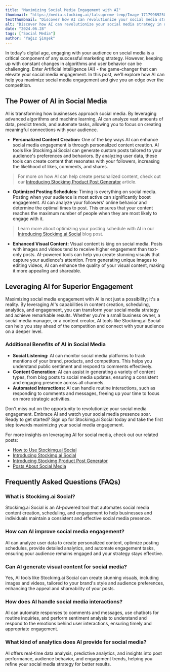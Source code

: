 ```yaml
---
title: "Maximizing Social Media Engagement with AI"
thumbnail: "https://media.stockimg.ai/falsupreme-temp/Image-1717998925011-7841579399.jpg"
textThumbnail: "Discover how AI can revolutionize your social media strategy in our latest blog post. Learn how AI-driven tools like Stockimg.ai Social can enhance engagement, optimize content creation, and automate interactions for maximum impact."
alt: "Discover how AI can revolutionize your social media strategy in our latest blog post. Learn how AI-driven tools like Stockimg.ai Social can enhance engagement, optimize content creation, and automate interactions for maximum impact."
date: "2024.06.28"
tags: ["Social Media"]
author: "Yağız Şimşek"
---
```


<CustomImage
    src="https://media.stockimg.ai/falsupreme-temp/Image-1717998925011-7841579399.jpg"
    alt="textThumbnail"
/>

In today's digital age, engaging with your audience on social media is a critical component of any successful marketing strategy. However, keeping up with constant changes in algorithms and user behavior can be challenging. Enter Artificial Intelligence (AI) - the game-changer that can elevate your social media engagement. In this post, we'll explore how AI can help you maximize social media engagement and give you an edge over the competition.

## The Power of AI in Social Media

AI is transforming how businesses approach social media. By leveraging advanced algorithms and machine learning, AI can analyze vast amounts of data, predict trends, and automate tasks, allowing you to focus on creating meaningful connections with your audience.

- **Personalized Content Creation:** One of the key ways AI can enhance social media engagement is through personalized content creation. AI tools like Stockimg.ai Social can generate custom posts tailored to your audience's preferences and behaviors. By analyzing user data, these tools can create content that resonates with your followers, increasing the likelihood of likes, comments, and shares.

> For more on how AI can help create personalized content, check out our [Introducing Stockimg Product Post Generator](https://stockimg.ai/blog/ai-and-technology/introducing-stockimg-product-post-generator) article.

- **Optimized Posting Schedules:** Timing is everything on social media. Posting when your audience is most active can significantly boost engagement. AI can analyze your followers' online behavior and determine the optimal times to post. This ensures that your content reaches the maximum number of people when they are most likely to engage with it.

> Learn more about optimizing your posting schedule with AI in our [Introducing Stockimg.ai Social](https://stockimg.ai/blog/ai-and-technology/introducing-stockimg-social) blog post.

- **Enhanced Visual Content:** Visual content is king on social media. Posts with images and videos tend to receive higher engagement than text-only posts. AI-powered tools can help you create stunning visuals that capture your audience's attention. From generating unique images to editing videos, AI can enhance the quality of your visual content, making it more appealing and shareable.

## Leveraging AI for Superior Engagement

<CustomImage
    src="https://media.stockimg.ai/falsupreme-temp/Image-1716107988280-3305481117.jpg"
    alt="Multiethnic People Discussing Social Media"
/>

Maximizing social media engagement with AI is not just a possibility; it's a reality. By leveraging AI's capabilities in content creation, scheduling, analytics, and engagement, you can transform your social media strategy and achieve remarkable results. Whether you're a small business owner, a social media manager, or a content creator, AI tools like Stockimg.ai Social can help you stay ahead of the competition and connect with your audience on a deeper level.

### Additional Benefits of AI in Social Media

- **Social Listening:** AI can monitor social media platforms to track mentions of your brand, products, and competitors. This helps you understand public sentiment and respond to comments effectively.
- **Content Generation:** AI can assist in generating a variety of content types, from blog posts to social media updates, ensuring a consistent and engaging presence across all channels.
- **Automated Interactions:** AI can handle routine interactions, such as responding to comments and messages, freeing up your time to focus on more strategic activities.

Don't miss out on the opportunity to revolutionize your social media engagement. Embrace AI and watch your social media presence soar. Ready to get started? Sign up for Stockimg.ai Social today and take the first step towards maximizing your social media engagement.

For more insights on leveraging AI for social media, check out our related posts:

- [How to Use Stockimg.ai Social](https://stockimg.ai/blog/guide/how-to-use-stockimg-social)
- [Introducing Stockimg.ai Social](https://stockimg.ai/blog/ai-and-technology/introducing-stockimg-social)
- [Introducing Stockimg Product Post Generator](https://stockimg.ai/blog/ai-and-technology/introducing-stockimg-product-post-generator)
- [Posts About Social Media](https://stockimg.ai/blog/social-media)

## Frequently Asked Questions (FAQs)

### What is Stockimg.ai Social?

Stockimg.ai Social is an AI-powered tool that automates social media content creation, scheduling, and engagement to help businesses and individuals maintain a consistent and effective social media presence.

### How can AI improve social media engagement?

AI can analyze user data to create personalized content, optimize posting schedules, provide detailed analytics, and automate engagement tasks, ensuring your audience remains engaged and your strategy stays effective.

### Can AI generate visual content for social media?

Yes, AI tools like Stockimg.ai Social can create stunning visuals, including images and videos, tailored to your brand's style and audience preferences, enhancing the appeal and shareability of your posts.

### How does AI handle social media interactions?

AI can automate responses to comments and messages, use chatbots for routine inquiries, and perform sentiment analysis to understand and respond to the emotions behind user interactions, ensuring timely and appropriate engagement.

### What kind of analytics does AI provide for social media?

AI offers real-time data analysis, predictive analytics, and insights into post performance, audience behavior, and engagement trends, helping you refine your social media strategy for better results.